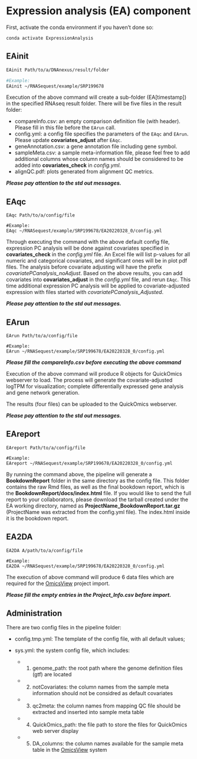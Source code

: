 # Expression analysis (EA) component

First, activate the conda environment if you haven't done so:

```
conda activate ExpressionAnalysis
```

## EAinit

```bash
EAinit Path/to/a/DNAnexus/result/folder

#Example:
EAinit ~/RNASequest/example/SRP199678
```

Execution of the above command will create a sub-folder (EA[timestamp]) in the specified RNAseq result folder.
There will be five files in the result folder:

- compareInfo.csv: an empty comparison definition file (with header). Please fill in this file before the ```EArun``` call.
- config.yml: a config file specifies the parameters of the ```EAqc``` and ```EArun```. Please update **covariates_adjust** after ```EAqc```.
- geneAnnotation.csv: a gene annotation file including gene symbol.
- sampleMeta.csv: a sample meta-information file, please feel free to add additional columns whose column names should be considered to be added into **covariates_check** in *config.yml*.
- alignQC.pdf: plots generated from alignment QC metrics.

**_Please pay attention to the std out messages._**

## EAqc

```
EAqc Path/to/a/config/file

#Example:
EAqc ~/RNASequest/example/SRP199678/EA20220328_0/config.yml
```
Through executing the command with the above default config file, expression PC analysis will be done against covariates specified in **covariates_check** in the *config.yml* file. An Excel file will list p-values for all numeric and categorical covariates, and significant ones will be in plot pdf files. The analysis before covariate adjusting will have the prefix *covariatePCanalysis_noAdjust*. 
Based on the above results, you can add covariates into **covariates_adjust** in the *config.yml* file, and rerun ```EAqc```. This time additional expression PC analysis will be applied to covariate-adjusted expression with files started with *covariatePCanalysis_Adjusted*. 

**_Please pay attention to the std out messages._**

## EArun

```
EArun Path/to/a/config/file

#Example:
EArun ~/RNASequest/example/SRP199678/EA20220328_0/config.yml
```
**_Please fill the compareInfo.csv before executing the above command_**

Execution of the above command will produce R objects for QuickOmics webserver to load. The process will generate the covariate-adjusted logTPM for visualization; complete differentially expressed gene analysis and gene network generation. 

The results (four files) can be uploaded to the QuickOmics webserver.

**_Please pay attention to the std out messages._**

## EAreport

```
EAreport Path/to/a/config/file

#Example:
EAreport ~/RNASequest/example/SRP199678/EA20220328_0/config.yml
```

By running the command above, the pipeline will generate a **BookdownReport** folder in the same directory as the config file. This folder contains the raw Rmd files, as well as the final bookdown report, which is the **BookdownReport/docs/index.html** file. If you would like to send the full report to your collaborators, please download the tarball created under the EA working directory, named as **ProjectName_BookdownReport.tar.gz** (ProjectName was extracted from the config.yml file). The index.html inside it is the bookdown report.

## EA2DA
```
EA2DA A/path/to/a/config/file

#Example:
EA2DA ~/RNASequest/example/SRP199678/EA20220328_0/config.yml
```
The execution of above command will produce 6 data files which are required for the [OmicsView](https://github.com/interactivereport/OmicsView){target="_blank"} project import.

**_Please fill the empty entries in the Project_Info.csv before import._**

## Administration
There are two config files in the pipeline folder:

 - config.tmp.yml: The template of the config file, with all default values;
 
 - sys.yml: the system config file, which includes:
 
    - 1. genome_path: the root path where the genome definition files (gtf) are located
    
    - 2. notCovariates: the column names from the sample meta information should not be considred as default covariates
    
    - 3. qc2meta: the column names from mapping QC file should be extracted and inserted into sample meta table
    
    - 4. QuickOmics_path: the file path to store the files for QuickOmics web server display
    
    - 5. DA_columns: the column names available for the sample meta table in the [OmicsView](https://github.com/interactivereport/OmicsView){target="_blank"} system